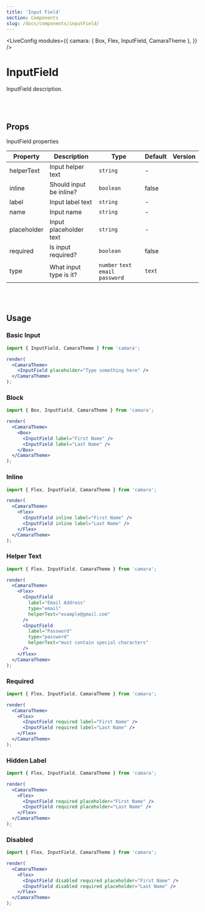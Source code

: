 ```yaml
---
title: 'Input Field'
section: Components
slug: /docs/components/inputField/
---
```



<!-- Define `camara` module as `{ InputField }` -->

<LiveConfig
  modules={{
    camara: { Box, Flex, InputField, CamaraTheme },
  }}
/>

# InputField

InputField description.

<br></br>

## Props

InputField properties

| Property    | Description             | Type                               | Default | Version |
| ----------- | ----------------------- | ---------------------------------- | ------- | ------- |
| helperText  | Input helper text       | `string`                           | -       |         |
| inline      | Should input be inline? | `boolean`                          | false   |         |
| label       | Input label text        | `string`                           | -       |         |
| name        | Input name              | `string`                           | -       |         |
| placeholder | Input placeholder text  | `string`                           | -       |         |
| required    | Is input required?      | `boolean`                          | false   |         |
| type        | What input type is it?  | `number` `text` `email` `password` | `text`  |         |

<br></br>

## Usage

### Basic Input

```jsx live noInline
import { InputField, CamaraTheme } from 'camara';

render(
  <CamaraTheme>
    <InputField placeholder="Type something here" />
  </CamaraTheme>
);
```

### Block

```jsx live noInline
import { Box, InputField, CamaraTheme } from 'camara';

render(
  <CamaraTheme>
    <Box>
      <InputField label="First Name" />
      <InputField label="Last Name" />
    </Box>
  </CamaraTheme>
);
```

### Inline

```jsx live noInline
import { Flex, InputField, CamaraTheme } from 'camara';

render(
  <CamaraTheme>
    <Flex>
      <InputField inline label="First Name" />
      <InputField inline label="Last Name" />
    </Flex>
  </CamaraTheme>
);
```

### Helper Text

```jsx live noInline
import { Flex, InputField, CamaraTheme } from 'camara';

render(
  <CamaraTheme>
    <Flex>
      <InputField
        label="Email Address"
        type="email"
        helperText="example@gmail.com"
      />
      <InputField
        label="Password"
        type="password"
        helperText="must contain special characters"
      />
    </Flex>
  </CamaraTheme>
);
```

### Required

```jsx live noInline
import { Flex, InputField, CamaraTheme } from 'camara';

render(
  <CamaraTheme>
    <Flex>
      <InputField required label="First Name" />
      <InputField required label="Last Name" />
    </Flex>
  </CamaraTheme>
);
```

### Hidden Label

```jsx live noInline
import { Flex, InputField, CamaraTheme } from 'camara';

render(
  <CamaraTheme>
    <Flex>
      <InputField required placeholder="First Name" />
      <InputField required placeholder="Last Name" />
    </Flex>
  </CamaraTheme>
);
```

### Disabled

```jsx live noInline
import { Flex, InputField, CamaraTheme } from 'camara';

render(
  <CamaraTheme>
    <Flex>
      <InputField disabled required placeholder="First Name" />
      <InputField disabled required placeholder="Last Name" />
    </Flex>
  </CamaraTheme>
);
```
